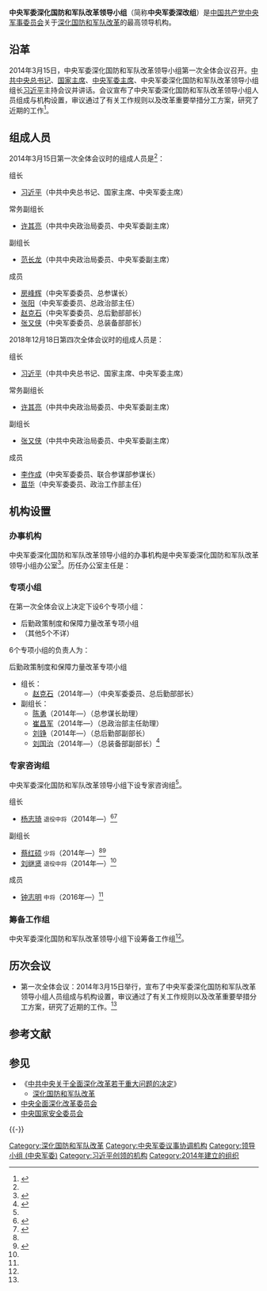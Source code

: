 {{Infobox PRCG|color=darkgreen
|中共机构名称 = 中央军委深化国防和军队改革领导小组
|标志1=China Emblem PLA.svg
|人员名称 = 组成人员
|职位1 = 组长
|人员1 = [[习近平|习近平]]
|职位2 = 副组长
|人员2 = [[许其亮|许其亮]]{{wrap}}[[张又侠|张又侠]]
|人数2 = 2
|职位3 = 成员
|人员3 = [[李作成|李作成]]{{wrap}}[[苗华|苗华]]
|职位4 = 办公室主任
|人员4 = [[钟绍军|钟绍军]]
|上级机构 = [[中央军事委员会|中国共产党中央军事委员会]]
|机构类型 = [[中央军事委员会|中央军委]]决策和议事协调机构
|办事机构 = [[中央军委改革和编制办公室|中央军委深化国防和军队改革领导小组办公室]]
|场所1=中央军委深化国防和军队改革领导小组办公室
|地址1 = [[北京市|北京市]]
|A =
|a =
}}
'''中央军委深化国防和军队改革领导小组'''（简称'''中央军委深改组'''）是[[中央军事委员会|中国共产党中央军事委员会]]关于[[深化国防和军队改革|深化国防和军队改革]]的最高领导机构。

==沿革==
2014年3月15日，中央军委深化国防和军队改革领导小组第一次全体会议召开。[[中共中央总书记|中共中央总书记]]、[[中华人民共和国主席|国家主席]]、[[中央军委主席|中央军委主席]]、中央军委深化国防和军队改革领导小组组长[[习近平|习近平]]主持会议并讲话。会议宣布了中央军委深化国防和军队改革领导小组人员组成与机构设置，审议通过了有关工作规则以及改革重要举措分工方案，研究了近期的工作<ref name="yici">{{Cite web|title=习近平主持中央军委深化国防和军队改革领导小组第一次全体会|url=http://www.gov.cn/xinwen/2014-03/15/content_2639427.htm|accessdate=2019-09-09|date=2014-03-15|publisher=中华人民共和国中央人民政府门户网站|archive-date=2021-01-15|archive-url=https://web.archive.org/web/20210115101949/http://www.gov.cn/xinwen/2014-03/15/content_2639427.htm|dead-url=no}}</ref>。

==组成人员==
{{col-begin}}
{{col-2}}
2014年3月15日第一次全体会议时的组成人员是<ref name="yici" />：

;组长
*[[习近平|习近平]]（中共中央总书记、国家主席、中央军委主席）

;常务副组长
*[[许其亮|许其亮]]（中共中央政治局委员、中央军委副主席）

;副组长
*[[范长龙|范长龙]]（中共中央政治局委员、中央军委副主席）

;成员
*[[房峰辉|房峰辉]]（中央军委委员、总参谋长）
*[[张阳|张阳]]（中央军委委员、总政治部主任）
*[[赵克石|赵克石]]（中央军委委员、总后勤部部长）
*[[张又侠|张又侠]]（中央军委委员、总装备部部长）

{{col-2}}
2018年12月18日第四次全体会议时的组成人员是：

;组长
*[[习近平|习近平]]（中共中央总书记、国家主席、中央军委主席）

;常务副组长
*[[许其亮|许其亮]]（中共中央政治局委员、中央军委副主席）

;副组长
*[[张又侠|张又侠]]（中共中央政治局委员、中央军委副主席）

;成员
*[[李作成|李作成]]（中央军委委员、联合参谋部参谋长）
*[[苗华|苗华]]（中央军委委员、政治工作部主任）

{{col-end}}

==机构设置==
===办事机构===
中央军委深化国防和军队改革领导小组的办事机构是中央军委深化国防和军队改革领导小组办公室<ref name="ggqj">{{Cite web|title=改革强军 奋楫中流——习主席和中央军委运筹设计深化国防和军队改革纪实|url=http://news.xinhuanet.com/politics/2015-12/30/c_1117628550.htm|date=2015-12-30|publisher=新华网|accessdate=2017-07-24|archive-date=2016-01-12|archive-url=https://web.archive.org/web/20160112134931/http://news.xinhuanet.com/politics/2015-12/30/c_1117628550.htm|dead-url=no}}</ref>。历任办公室主任是：

===专项小组===
在第一次全体会议上决定下设6个专项小组：
*后勤政策制度和保障力量改革专项小组
*（其他5个不详）

6个专项小组的负责人为：

;后勤政策制度和保障力量改革专项小组
*组长：
**[[赵克石|赵克石]]（2014年—）（中央军委委员、总后勤部部长）
*副组长：
**[[陳勇_(將軍)|陈勇]]（2014年—）（总参谋长助理）
**[[崔昌军|崔昌军]]（2014年—）（总政治部主任助理）
**[[刘铮_(解放军)|刘铮]]（2014年—）（总后勤部副部长）
**[[刘国治|刘国治]]（2014年—）（总装备部副部长）<ref>{{Cite web|title=中央军委深改组下设6个专项小组 其中1小组曝光(2)|url=http://mil.sohu.com/20140321/n396964553_1.shtml|accessdate=2019-09-09|date=2014-03-21|publisher=搜狐|archive-date=2019-06-11|archive-url=https://web.archive.org/web/20190611043809/http://mil.sohu.com/20140321/n396964553_1.shtml|dead-url=no}}</ref>

===专家咨询组===
中央军委深化国防和军队改革领导小组下设专家咨询组<ref name="ggqj" />。

;组长
*[[杨志琦|杨志琦]] <small>退役中将</small>（2014年—）<ref name="liangxiang">{{Cite web|title=首次披露！军委关键部门领导团队集体亮相|url=http://news.ifeng.com/a/20170724/51482811_0.shtml|date=2017-07-24|publisher=凤凰网|accessdate=2017-07-24|archive-date=2020-06-04|archive-url=https://web.archive.org/web/20200604214624/http://news.ifeng.com/a/20170724/51482811_0.shtml|dead-url=no}}</ref><ref>{{Cite web|title=杨志琦任军委深化国防和军队改革领导小组专家咨询小组组长|url=http://www.thepaper.cn/newsDetail_forward_1448492|date=2016-03-25|publisher=澎湃新闻|accessdate=2017-07-24|archive-date=2020-11-05|archive-url=https://web.archive.org/web/20201105130702/http://www.thepaper.cn/newsDetail_forward_1448492|dead-url=no}}</ref>

;副组长
*[[蔡红硕|蔡红硕]] <small>少将</small>（2014年—）<ref name="liangxiang" /><ref>{{Cite web|title=蔡红硕任军委深化国防和军队改革领导小组专家咨询组副组长|url=http://news.ifeng.com/a/20160728/49677229_0.shtml|date=2016-07-28|publisher=凤凰网|accessdate=2017-07-24|archive-date=2019-06-04|archive-url=https://web.archive.org/web/20190604135238/http://news.ifeng.com/a/20160728/49677229_0.shtml|dead-url=no}}</ref>
*[[刘继贤|刘继贤]] <small>退役中将</small>（2014年—）<ref name="liangxiang" />

;成员
*[[钟志明|钟志明]] <small>中将</small>（2016年—）<ref name="liangxiang" />

===筹备工作组===
中央军委深化国防和军队改革领导小组下设筹备工作组<ref name="ggqj" />。

==历次会议==
*第一次全体会议：2014年3月15日举行，宣布了中央军委深化国防和军队改革领导小组人员组成与机构设置，审议通过了有关工作规则以及改革重要举措分工方案，研究了近期的工作。<ref name="yici" />

== 参考文献 ==
{{Reflist|30em}}

== 参见 ==
{{Portal|习近平|中国共产党|中华人民共和国|军事}}
* 《[[中共中央关于全面深化改革若干重大问题的决定|中共中央关于全面深化改革若干重大问题的决定]]》
** [[深化国防和军队改革|深化国防和军队改革]]
*[[中央全面深化改革委员会|中央全面深化改革委员会]]
* [[中央国家安全委员会|中央国家安全委员会]]

{{-}}
{{习近平}}
{{中央军委|员}}

[[Category:深化国防和军队改革|Category:深化国防和军队改革]]
[[Category:中央军委议事协调机构|Category:中央军委议事协调机构]]
[[Category:领导小组_(中央军委)|Category:领导小组 (中央军委)]]
[[Category:习近平创领的机构|Category:习近平创领的机构]]
[[Category:2014年建立的组织|Category:2014年建立的组织]]